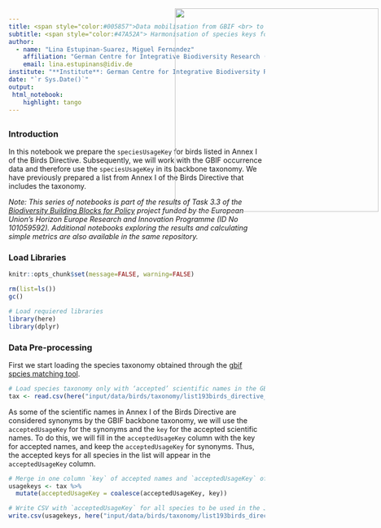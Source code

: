 ```yaml
---
title: <span style="color:#005857">Data mobilisation from GBIF <br> to the EBV Data Portal<span>
subtitle: <span style="color:#47A52A"> Harmonisation of species keys for the JSON query <br> of species listed in the Annex I of the Birds Directive
author: 
  - name: "Lina Estupinan-Suarez, Miguel Fernandez"
    affiliation: "German Centre for Integrative Biodiversity Research (iDiv)"
    email: lina.estupinans@idiv.de
institute: "**Institute**: German Centre for Integrative Biodiversity Research (iDiv)"
date: "`r Sys.Date()`"
output:
 html_notebook:
    highlight: tango
---
```

<img src="C:\gitrepo\B-Cubed_data_mobilization\input\logos\idiv+b3+EU.png" style='width: 400px; position:absolute; top:45px; right:0px; padding:5px;'/>
---


### Introduction
In this notebook we prepare the `speciesUsageKey` for birds listed in Annex I of the Birds Directive. Subsequently, we will work with the GBIF occurrence data and therefore use the `speciesUsageKey` in its backbone taxonomy.
We have previously prepared a list from Annex I of the Birds Directive that includes the taxonomy.

*Note: This series of notebooks is part of the results of Task 3.3 of the [Biodiversity Building Blocks for Policy](https://b-cubed.eu/) project funded by the European Union’s Horizon Europe Research and Innovation Programme (ID No 101059592). Additional notebooks exploring the results and calculating simple metrics are also available in the same repository.*

### Load Libraries
```r
knitr::opts_chunk$set(message=FALSE, warning=FALSE)
```


```r
rm(list=ls())
gc()

# Load requiered libraries
library(here)
library(dplyr)
```

### Data Pre-processing

First we start loading the species taxonomy obtained through the [gbif spcies matching tool](https://www.gbif.org/tools/species-lookup).
```r
# Load species taxonomy only with ‘accepted’ scientific names in the GBIF backbone taxonomy
tax <- read.csv(here("input/data/birds/taxonomy/list193birds_directive_annexi_match_gbif_updated.csv"))
```

As some of the scientific names in Annex I of the Birds Directive are considered synonyms by the GBIF backbone taxonomy, we will use the `acceptedUsageKey` for the synonyms and the `key` for the accepted scientific names. To do this, we will fill in the `acceptedUsageKey` column with the key for accepted names, and keep the `acceptedUsageKey` for synonyms. Thus, the accepted keys for all species in the list will appear in the `acceptedUsageKey` column.
```r
# Merge in one column `key` of accepted names and `acceptedUsageKey` of synonyms
usagekeys <- tax %>%
  mutate(acceptedUsageKey = coalesce(acceptedUsageKey, key))

# Write CSV with `acceptedUsageKey` for all species to be used in the JSON query
write.csv(usagekeys, here("input/data/birds/taxonomy/list193birds_directive_annexi_allaccepted_usagekey_gbif.csv"))
```